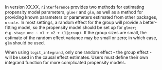 In version XX.XX, `rinterference` provides two methods for estimating propensity model parameters,
`glmer` and `glm`, as well as a method for providing known parameters or parameters estimated from other packages, `oracle`. In most settings, a random effect for the group will provide a better-fitting model, so the propensity model should be set up for `glmer`; e.g. `stage_one ~ x1 + x2 + (1|group)`. If the group sizes are small, the estimate of the random effect variance may be small or zero; in which case, `glm` should be used. 

When using `logit_integrand`, only one random effect - the group effect - will be used in the causal effect estimates. Users must define their own integrand function for more complicated propensity models.